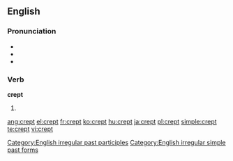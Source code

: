==English==

===Pronunciation===
* {{IPA|/ˈkrɛpt/}}
* {{audio|en-us-crept.ogg|Audio (US)}}
* {{rhymes|ɛpt}}

===Verb===
'''crept'''

# {{past of|[[creep]]}}

[[Category:English irregular past participles]]
[[Category:English irregular simple past forms]]

[[ang:crept]]
[[el:crept]]
[[fr:crept]]
[[ko:crept]]
[[hu:crept]]
[[ja:crept]]
[[pl:crept]]
[[simple:crept]]
[[te:crept]]
[[vi:crept]]